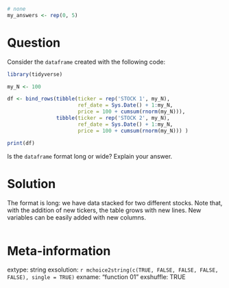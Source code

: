 ```r
```

```r
# none
my_answers <- rep(0, 5)
```

Question
========

Consider the `dataframe` created with the following code:

```r
library(tidyverse)

my_N <- 100

df <- bind_rows(tibble(ticker = rep('STOCK 1', my_N),
                       ref_date = Sys.Date() + 1:my_N,
                       price = 100 + cumsum(rnorm(my_N))),
                tibble(ticker = rep('STOCK 2', my_N),
                       ref_date = Sys.Date() + 1:my_N,
                       price = 100 + cumsum(rnorm(my_N))) )

print(df)
```

Is the `dataframe` format long or wide? Explain your answer.


Solution
================

The format is long: we have data stacked for two different stocks. Note that, with the addition of new tickers, the table grows with new lines. New variables can be easily added with new columns.


```r
```


Meta-information
================
extype: string
exsolution: `r mchoice2string(c(TRUE, FALSE, FALSE, FALSE, FALSE), single = TRUE)`
exname: "function 01"
exshuffle: TRUE

